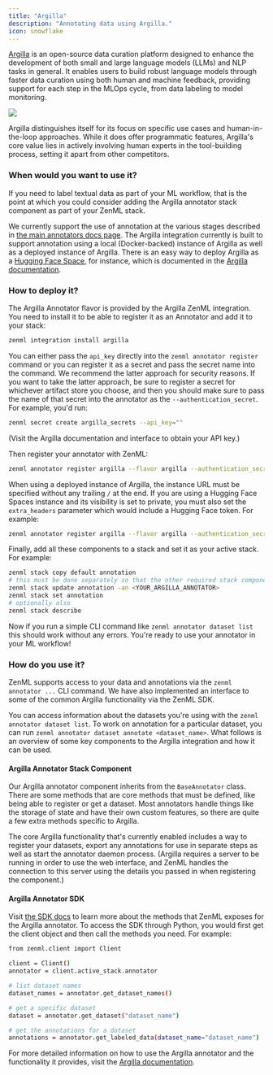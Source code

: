 ```yaml
---
title: "Argilla"
description: "Annotating data using Argilla."
icon: snowflake
---
```


[Argilla](https://github.com/argilla-io/argilla) is an open-source data curation platform designed to enhance the development of both small and large language models (LLMs) and NLP tasks in general. It enables users to build robust language models through faster data curation using both human and machine feedback, providing support for each step in the MLOps cycle, from data labeling to model monitoring.

<Frame caption="Argilla Annotator">
  <img src="/_assets/stack-components/stack-components-35.avif"/>
</Frame>

Argilla distinguishes itself for its focus on specific use cases and human-in-the-loop approaches. While it does offer programmatic features, Argilla's core value lies in actively involving human experts in the tool-building process, setting it apart from other competitors.

### When would you want to use it?

If you need to label textual data as part of your ML workflow, that is the point at which you could consider adding the Argilla annotator stack component as part of your ZenML stack.

We currently support the use of annotation at the various stages described in [the main annotators docs page](/stack-components/annotators). The Argilla integration currently is built to support annotation using a local (Docker-backed) instance of Argilla as well as a deployed instance of Argilla. There is an easy way to deploy Argilla as a [Hugging Face Space](https://huggingface.co/docs/hub/spaces-sdks-docker-argilla), for instance, which is documented in the [Argilla documentation](https://docs.argilla.io/en/latest/getting%5Fstarted/installation/deployments/huggingface-spaces.html).

### How to deploy it?

The Argilla Annotator flavor is provided by the Argilla ZenML integration. You need to install it to be able to register it as an Annotator and add it to your stack:

```bash
zenml integration install argilla
```
You can either pass the `api_key` directly into the `zenml annotator register` command or you can register it as a secret and pass the secret name into the command. We recommend the latter approach for security reasons. If you want to take the latter approach, be sure to register a secret for whichever artifact store you choose, and then you should make sure to pass the name of that secret into the annotator as the `--authentication_secret`. For example, you'd run:

```bash
zenml secret create argilla_secrets --api_key=""
```

(Visit the Argilla documentation and interface to obtain your API key.)

Then register your annotator with ZenML:

```bash
zenml annotator register argilla --flavor argilla --authentication_secret=argilla_secrets
```

When using a deployed instance of Argilla, the instance URL must be specified without any trailing `/` at the end. If you are using a Hugging Face Spaces instance and its visibility is set to private, you must also set the `extra_headers` parameter which would include a Hugging Face token. For example:

```bash
zenml annotator register argilla --flavor argilla --authentication_secret=argilla_secrets --instance_url="https://[your-owner-name]-[your_space_name].hf.space" --extra_headers="{"Authorization": f"Bearer {}"}"
```

Finally, add all these components to a stack and set it as your active stack. For example:

```bash
zenml stack copy default annotation
# this must be done separately so that the other required stack components are first registered
zenml stack update annotation -an <YOUR_ARGILLA_ANNOTATOR>
zenml stack set annotation
# optionally also
zenml stack describe
```

Now if you run a simple CLI command like `zenml annotator dataset list` this should work without any errors. You're ready to use your annotator in your ML workflow!

### How do you use it?

ZenML supports access to your data and annotations via the `zenml annotator ...` CLI command. We have also implemented an interface to some of the common Argilla functionality via the ZenML SDK.

You can access information about the datasets you're using with the `zenml annotator dataset list`. To work on annotation for a particular dataset, you can run `zenml annotator dataset annotate <dataset_name>`. What follows is an overview of some key components to the Argilla integration and how it can be used.

#### Argilla Annotator Stack Component

Our Argilla annotator component inherits from the `BaseAnnotator` class. There are some methods that are core methods that must be defined, like being able to register or get a dataset. Most annotators handle things like the storage of state and have their own custom features, so there are quite a few extra methods specific to Argilla.

The core Argilla functionality that's currently enabled includes a way to register your datasets, export any annotations for use in separate steps as well as start the annotator daemon process. (Argilla requires a server to be running in order to use the web interface, and ZenML handles the connection to this server using the details you passed in when registering the component.)

#### Argilla Annotator SDK

Visit [the SDK docs](https://sdkdocs.zenml.io/latest/integration%5Fcode%5Fdocs/integrations-argilla/) to learn more about the methods that ZenML exposes for the Argilla annotator. To access the SDK through Python, you would first get the client object and then call the methods you need. For example:

```bash
from zenml.client import Client

client = Client()
annotator = client.active_stack.annotator

# list dataset names
dataset_names = annotator.get_dataset_names()

# get a specific dataset
dataset = annotator.get_dataset("dataset_name")

# get the annotations for a dataset
annotations = annotator.get_labeled_data(dataset_name="dataset_name")
```

For more detailed information on how to use the Argilla annotator and the functionality it provides, visit the [Argilla documentation](https://docs.argilla.io/en/latest/).

